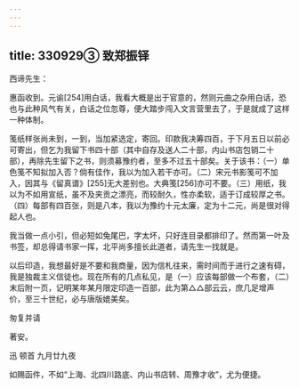 ```yaml
---
---
---
```

title: 330929③ 致郑振铎
---




西谛先生：

惠函收到。元谕[254]用白话，我看大概是出于官意的，然则元曲之杂用白话，恐也与此种风气有关，白话之位忽尊，便大踏步闯入文言营里去了，于是就成了这样一种体制。

笺纸样张尚未到，一到，当加紧选定，寄回。印款我决筹四百，于下月五日以前必可寄出，但乞为我留下书四十部（其中自存及送人二十部，内山书店包销二十部），再除先生留下之书，则须募豫约者，至多不过五十部矣。关于该书：（一）单色笺不知拟加入否？倘有佳作，我以为加入若干亦可。（二）宋元书影笺可不加入，因其与《留真谱》[255]无大差别也。大典笺[256]亦可不要。（三）用纸，我以为不如用宣纸，虽不及夹贡之漂亮，而较耐久，性亦柔软，适于订成较厚之书。（四）每部有四百张，则是八本，我以为豫约十元太廉，定为十二元，尚是很对得起人也。

我当做一点小引，但必短如兔尾巴，字太坏，只好连目录都排印了。然而第一叶及书签，却总得请书家一挥，北平尚多擅长此道者，请先生一找就是。

以后印造，我想最好是不要和我商量，因为信札往来，需时间而于进行之速有碍，我是独裁主义信徒也。现在所有的几点私见，是（一）应该每部做一个布套，（二）末后附一页，记明某年某月限定印造一百部，此为第△△部云云，庶几足增声价，至三十世纪，必与唐版媲美矣。

匆复并请

著安。

迅 顿首 九月廿九夜

如赐函件，不如“上海、北四川路底、内山书店转、周豫才收”，尤为便捷。